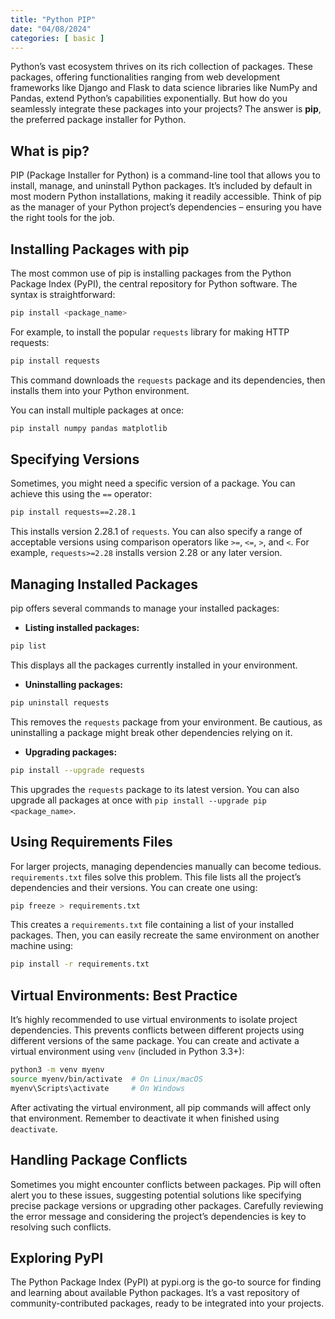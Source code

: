 ```yaml
---
title: "Python PIP"
date: "04/08/2024"
categories: [ basic ]
---
```



Python's vast ecosystem thrives on its rich collection of packages.  These packages, offering functionalities ranging from web development frameworks like Django and Flask to data science libraries like NumPy and Pandas, extend Python's capabilities exponentially.  But how do you seamlessly integrate these packages into your projects? The answer is **pip**, the preferred package installer for Python.

## What is pip?

PIP (Package Installer for Python) is a command-line tool that allows you to install, manage, and uninstall Python packages. It's included by default in most modern Python installations, making it readily accessible.  Think of pip as the manager of your Python project's dependencies – ensuring you have the right tools for the job.

## Installing Packages with pip

The most common use of pip is installing packages from the Python Package Index (PyPI), the central repository for Python software.  The syntax is straightforward:

```bash
pip install <package_name>
```

For example, to install the popular `requests` library for making HTTP requests:

```bash
pip install requests
```

This command downloads the `requests` package and its dependencies, then installs them into your Python environment.

You can install multiple packages at once:

```bash
pip install numpy pandas matplotlib
```

## Specifying Versions

Sometimes, you might need a specific version of a package.  You can achieve this using the `==` operator:

```bash
pip install requests==2.28.1
```

This installs version 2.28.1 of `requests`.  You can also specify a range of acceptable versions using comparison operators like `>=`, `<=`, `>`, and `<`.  For example, `requests>=2.28` installs version 2.28 or any later version.

##  Managing Installed Packages

pip offers several commands to manage your installed packages:

* **Listing installed packages:**

```bash
pip list
```

This displays all the packages currently installed in your environment.

* **Uninstalling packages:**

```bash
pip uninstall requests
```

This removes the `requests` package from your environment.  Be cautious, as uninstalling a package might break other dependencies relying on it.

* **Upgrading packages:**

```bash
pip install --upgrade requests
```

This upgrades the `requests` package to its latest version.  You can also upgrade all packages at once with `pip install --upgrade pip <package_name>`.

## Using Requirements Files

For larger projects, managing dependencies manually can become tedious.  `requirements.txt` files solve this problem.  This file lists all the project's dependencies and their versions. You can create one using:

```bash
pip freeze > requirements.txt
```

This creates a `requirements.txt` file containing a list of your installed packages.  Then, you can easily recreate the same environment on another machine using:

```bash
pip install -r requirements.txt
```


##  Virtual Environments: Best Practice

It's highly recommended to use virtual environments to isolate project dependencies.  This prevents conflicts between different projects using different versions of the same package.  You can create and activate a virtual environment using `venv` (included in Python 3.3+):

```bash
python3 -m venv myenv
source myenv/bin/activate  # On Linux/macOS
myenv\Scripts\activate     # On Windows
```

After activating the virtual environment, all pip commands will affect only that environment.  Remember to deactivate it when finished using `deactivate`.


## Handling Package Conflicts

Sometimes you might encounter conflicts between packages. Pip will often alert you to these issues, suggesting potential solutions like specifying precise package versions or upgrading other packages. Carefully reviewing the error message and considering the project's dependencies is key to resolving such conflicts.


##  Exploring PyPI

The Python Package Index (PyPI) at pypi.org is the go-to source for finding and learning about available Python packages.  It's a vast repository of community-contributed packages, ready to be integrated into your projects.

